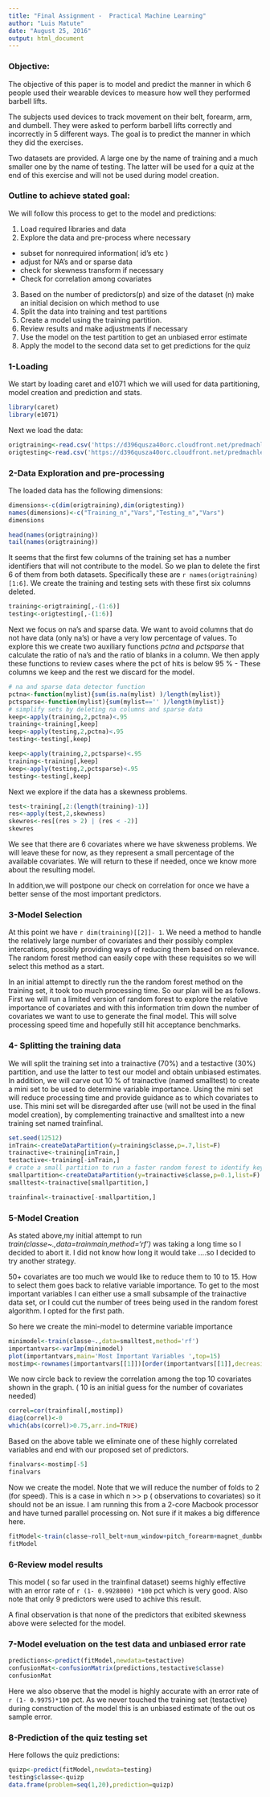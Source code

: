 ```yaml
---
title: "Final Assignment -  Practical Machine Learning"
author: "Luis Matute"
date: "August 25, 2016"
output: html_document
---
```


### Objective: 

The objective of this paper is to model and predict the manner in which 6 people used their wearable devices to measure how well they performed barbell lifts. 

The subjects used devices to track movement on their belt, forearm, arm, and dumbell. They were asked to perform barbell lifts correctly and incorrectly in 5 different ways. The goal is to predict the manner in which they did the exercises. 

Two datasets are provided. A large one by the name of training and a much smaller one by the name of testing. The latter will be used for a quiz at the end of this exercise and will not be used during model creation.

### Outline to achieve stated goal:

We will follow this process to get to the model and predictions:

1. Load required libraries and data
2. Explore the data and pre-process where necessary
+ subset for nonrequired information( id's etc )
+ adjust for NA's and or sparse data
+ check for skewness transform if necessary
+ Check for correlation among covariates
3. Based on the number of predictors(p) and size of the dataset (n) make an initial decision on which method to use
4. Split the data into training and test partitions
5. Create a model using the training partition. 
6. Review results and make adjustments if necessary
7. Use the model on the test partition to get an unbiased error estimate
8. Apply the model to the second data set to get predictions for the quiz

### 1-Loading

We start by loading caret and e1071 which we will used for data partitioning, model creation and prediction and stats.

```r
library(caret)
library(e1071)
```

Next we  load the data:

```r

origtraining<-read.csv('https://d396qusza40orc.cloudfront.net/predmachlearn/pml-training.csv')
origtesting<-read.csv('https://d396qusza40orc.cloudfront.net/predmachlearn/pml-testing.csv')
```

### 2-Data Exploration and pre-processing

The loaded data has the following dimensions:

```r
dimensions<-c(dim(origtraining),dim(origtesting))
names(dimensions)<-c("Training_n","Vars","Testing_n","Vars")
dimensions
```

```r
head(names(origtraining))
tail(names(origtraining))
```

It seems that the first few columns of the training set has a number identifiers that will not contribute to the model. So we plan to delete the first 6 of them from both datasets. Specifically these are `r names(origtraining)[1:6]`. We create the training and testing sets with these first six columns deleted. 

```r
training<-origtraining[,-(1:6)]
testing<-origtesting[,-(1:6)]
```

Next we focus on na's and sparse data.  We want to avoid columns that do not have data (only na's) or have a very low percentage of values. To explore this we create two auxiliary functions *pctna* and *pctsparse* that calculate the ratio of na's and the ratio of blanks in a column. We then apply these functions to review cases where the pct of hits is below 95 % - These columns we keep and the rest we discard for the model.

```r
# na and sparse data detector function
pctna<-function(mylist){sum(is.na(mylist) )/length(mylist)}
pctsparse<-function(mylist){sum(mylist=='' )/length(mylist)}
# simplify sets by deleting na columns and sparse data
keep<-apply(training,2,pctna)<.95
training<-training[,keep]
keep<-apply(testing,2,pctna)<.95
testing<-testing[,keep]

keep<-apply(training,2,pctsparse)<.95
training<-training[,keep]
keep<-apply(testing,2,pctsparse)<.95
testing<-testing[,keep]

```

Next we explore if the data has a skewness problems. 

```r
test<-training[,2:(length(training)-1)]
res<-apply(test,2,skewness)
skewres<-res[(res > 2) | (res < -2)]
skewres

```

We see that there are 6 covariates where we have skweness problems.  We will leave these for now, as they represent a small percentage of the available covariates. We will return to these if needed, once we know more about the resulting model.

In addition,we will postpone our check on correlation for once we have a better sense of the most important predictors.  

### 3-Model Selection

At this point we have `r dim(training)[[2]]- 1`. We need a method to handle the relatively large number of covariates and their possibly complex intercations, possibly providing ways of reducing them based on relevance. The random forest method can easily cope with these requisites so we will select this method as a start.

In an initial attempt to directly run the the random forest method on the training set, it took too much processing time. So our plan will be as follows. First we will run a limited version of random forest to explore the relative importance of covariates and with this information trim down the number of covariates we want to use to generate the final model. This will solve processing speed time and hopefully still hit acceptance benchmarks.

### 4- Splitting the training data 

We will split the training set into a trainactive (70%) and a testactive (30%) partition, and use the latter to test our model and obtain unbiased estimates. 
In addition, we will carve out 10 % of trainactive (named smalltest) to create a mini set to be used to determine variable importance. Using the mini set will reduce processing time and provide guidance as to which covariates to use. This mini set will be disregarded after use (will not be used in the final model creation), by complementing trainactive and smalltest into a new training set named trainfinal.

```r
set.seed(12512)
inTrain<-createDataPartition(y=training$classe,p=.7,list=F)
trainactive<-training[inTrain,]
testactive<-training[-inTrain,]
# crate a small partition to run a faster random forest to identify key variables
smallpartition<-createDataPartition(y=trainactive$classe,p=0.1,list=F)
smalltest<-trainactive[smallpartition,]

trainfinal<-trainactive[-smallpartition,]

```

### 5-Model Creation

As stated above,my initial attempt to run *train(classe~.,data=trainmain,method='rf')* was taking  a long time so I decided to abort it. I did not know how long it would take ....so I decided to try another strategy.

50+ covariates are too much we would like to reduce them to 10 to 15. How to select them goes back to relative variable importance. To  get to the most important variables I can either use a small subsample of the trainactive data set, or I could cut the number of trees being used in the random forest algorithm. I opted for the first path.

So here we create the mini-model to determine variable importance

```r

minimodel<-train(classe~.,data=smalltest,method='rf')
importantvars<-varImp(minimodel)
plot(importantvars,main='Most Important Variables ',top=15)
mostimp<-rownames(importantvars[[1]])[order(importantvars[[1]],decreasing=T)[1:10]]

```

We now circle back to review the correlation among the  top 10 covariates shown in the graph.
( 10 is an initial guess for the number of covariates needed)

```r
correl=cor(trainfinal[,mostimp])
diag(correl)<-0
which(abs(correl)>0.75,arr.ind=TRUE)
```

Based on the above table we eliminate one of these highly correlated variables and end with our proposed set of predictors.

```r
finalvars<-mostimp[-5]
finalvars
```

Now we create the model. Note that we will reduce the number of folds to 2 (for speed). This is a case in which n >> p ( observations to covariates) so it should not be an issue. I am running this from a 2-core Macbook processor and have turned parallel processing on. Not sure if it makes a big difference here.

```r

fitModel<-train(classe~roll_belt+num_window+pitch_forearm+magnet_dumbbell_y+magnet_dumbbell_z+pitch_belt+roll_forearm+accel_dumbbell_y+roll_dumbbell, data=trainfinal,method='rf',trControl=trainControl(method='cv',number=2),prox=T,verbose=F,allowParallel=T)
fitModel
```


### 6-Review model results

This model ( so far used in the trainfinal dataset) seems highly effective with an error rate of `r (1- 0.9928000) *100` pct which is very good. Also note that only 9 predictors were used to achive this result.

A final observation is that none of the predictors that exibited skewness above were selected for the model. 

### 7-Model eveluation on the test data and unbiased error rate

```r
predictions<-predict(fitModel,newdata=testactive)
confusionMat<-confusionMatrix(predictions,testactive$classe)
confusionMat
```

Here we also observe that the model is highly accurate with an error rate of `r (1- 0.9975)*100` pct. As we never touched the training set (testactive) during construction of the model this is an unbiased estimate of the out os sample error.

### 8-Prediction of the quiz testing set

Here follows the quiz predictions:

```r
quizp<-predict(fitModel,newdata=testing)
testing$classe<-quizp
data.frame(problem=seq(1,20),prediction=quizp)

```




